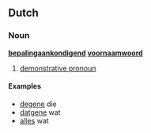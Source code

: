 ==Dutch==

===Noun===
'''[[bepalingaankondigend]] [[voornaamwoord]]'''

# {{context|grammar|lang=nl}} [[demonstrative pronoun]]

====Examples====
{{rfc-header|Examples}}
*[[degene]] die
*[[datgene]] wat
*[[alles]] wat